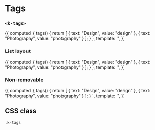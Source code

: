 
<Meta
  title="UI | Interaction / Tags"
  component={Tags}
  decorators={[Padding]}
/>

# Tags
### `<k-tags>`

<Preview>
  <Story name="Regular">
    {{
      computed: {
        tags() {
          return [
            { text: "Design", value: "design" },
            { text: "Photography", value: "photography" }
          ];
        }
      },
      template: '<k-tags :value="tags" />',
    }}
  </Story>
</Preview>

<Props of={Tags} />


### List layout
<Preview>
  <Story name="List layout">
    {{
      computed: {
        tags() {
          return [
            { text: "Design", value: "design" },
            { text: "Photography", value: "photography" }
          ];
        }
      },
      template: '<k-tags :value="tags" layout="list" />',
    }}
  </Story>
</Preview>

### Non-removable
<Preview>
  <Story name="Non-removable">
    {{
      computed: {
        tags() {
          return [
            { text: "Design", value: "design" },
            { text: "Photography", value: "photography" }
          ];
        }
      },
      template: '<k-tags :value="tags" :removable="false" />',
    }}
  </Story>
</Preview>

## CSS class

`.k-tags`
